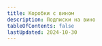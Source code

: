 ```yaml
---
title: Коробки с вином
description: Подписки на вино
tableOfContents: false
lastUpdated: 2024-10-30
---
```



<LinkCard title="Wine is social"
    description="Ежемесячный ящик вина от 23 евро/мес через Smartbox"
    href="https://wineissocial.com/"/>

<LinkCard title="Vino premier"
    description="Ящик за 25 евро/мес"
    href="https://vinopremier.com/boxpremier"/>

<LinkCard title="Wine box"
    description="Подписка на 1-6-12 месяцев от 35 евро/мес"
    href="https://winebox.es/club/"/>
